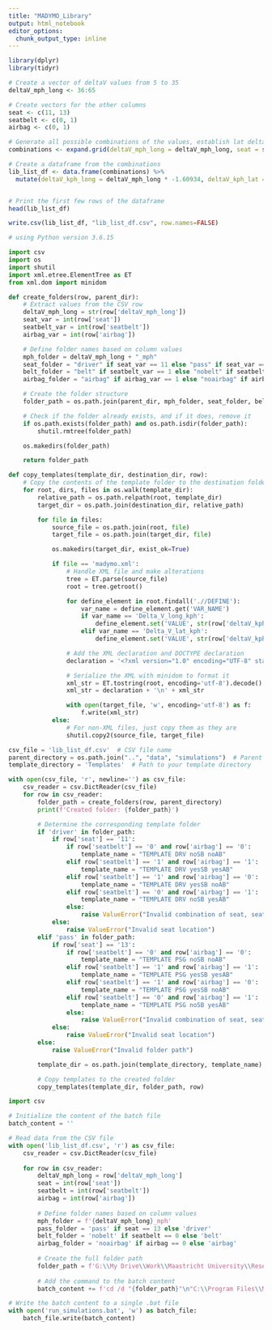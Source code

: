 ---
title: "MADYMO_Library"
output: html_notebook
editor_options: 
  chunk_output_type: inline
---

```{r setup}
library(dplyr)
library(tidyr)
```


```{r create csv from all required iterations}
# Create a vector of deltaV values from 5 to 35
deltaV_mph_long <- 36:65

# Create vectors for the other columns
seat <- c(11, 13)
seatbelt <- c(0, 1)
airbag <- c(0, 1)

# Generate all possible combinations of the values, establish lat deltaV as 0 for straight frontal crashes
combinations <- expand.grid(deltaV_mph_long = deltaV_mph_long, seat = seat, seatbelt = seatbelt, airbag = airbag, deltaV_mph_lat = 0)

# Create a dataframe from the combinations
lib_list_df <- data.frame(combinations) %>%
  mutate(deltaV_kph_long = deltaV_mph_long * -1.60934, deltaV_kph_lat = deltaV_mph_lat * 1.60934)


# Print the first few rows of the dataframe
head(lib_list_df)

write.csv(lib_list_df, "lib_list_df.csv", row.names=FALSE)


```

```{python copy and alter MADYMO simulations}
# using Python version 3.6.15

import csv
import os
import shutil
import xml.etree.ElementTree as ET
from xml.dom import minidom

def create_folders(row, parent_dir):
    # Extract values from the CSV row
    deltaV_mph_long = str(row['deltaV_mph_long'])
    seat_var = int(row['seat'])
    seatbelt_var = int(row['seatbelt'])
    airbag_var = int(row['airbag'])

    # Define folder names based on column values
    mph_folder = deltaV_mph_long + "_mph"
    seat_folder = "driver" if seat_var == 11 else "pass" if seat_var == 13 else "unknown"
    belt_folder = "belt" if seatbelt_var == 1 else "nobelt" if seatbelt_var == 0 else "unknown"
    airbag_folder = "airbag" if airbag_var == 1 else "noairbag" if airbag_var == 0 else "unknown"

    # Create the folder structure
    folder_path = os.path.join(parent_dir, mph_folder, seat_folder, belt_folder, airbag_folder)

    # Check if the folder already exists, and if it does, remove it
    if os.path.exists(folder_path) and os.path.isdir(folder_path):
        shutil.rmtree(folder_path)

    os.makedirs(folder_path)

    return folder_path

def copy_templates(template_dir, destination_dir, row):
    # Copy the contents of the template folder to the destination folder
    for root, dirs, files in os.walk(template_dir):
        relative_path = os.path.relpath(root, template_dir)
        target_dir = os.path.join(destination_dir, relative_path)

        for file in files:
            source_file = os.path.join(root, file)
            target_file = os.path.join(target_dir, file)

            os.makedirs(target_dir, exist_ok=True)

            if file == 'madymo.xml':
                # Handle XML file and make alterations
                tree = ET.parse(source_file)
                root = tree.getroot()

                for define_element in root.findall('.//DEFINE'):
                    var_name = define_element.get('VAR_NAME')
                    if var_name == 'Delta_V_long_kph':
                        define_element.set('VALUE', str(row['deltaV_kph_long']))
                    elif var_name == 'Delta_V_lat_kph':
                        define_element.set('VALUE', str(row['deltaV_kph_lat']))

                # Add the XML declaration and DOCTYPE declaration
                declaration = '<?xml version="1.0" encoding="UTF-8" standalone="no"?>\n<!DOCTYPE MADYMO SYSTEM "mtd_3d.dtd">'

                # Serialize the XML with minidom to format it
                xml_str = ET.tostring(root, encoding='utf-8').decode()
                xml_str = declaration + '\n' + xml_str

                with open(target_file, 'w', encoding='utf-8') as f:
                    f.write(xml_str)
            else:
                # For non-XML files, just copy them as they are
                shutil.copy2(source_file, target_file)

csv_file = 'lib_list_df.csv'  # CSV file name
parent_directory = os.path.join("..", "data", "simulations")  # Parent directory for the folder structure
template_directory = 'Templates'  # Path to your template directory

with open(csv_file, 'r', newline='') as csv_file:
    csv_reader = csv.DictReader(csv_file)
    for row in csv_reader:
        folder_path = create_folders(row, parent_directory)
        print(f'Created folder: {folder_path}')

        # Determine the corresponding template folder
        if 'driver' in folder_path:
            if row['seat'] == '11':
                if row['seatbelt'] == '0' and row['airbag'] == '0':
                    template_name = "TEMPLATE DRV noSB noAB"
                elif row['seatbelt'] == '1' and row['airbag'] == '1':
                    template_name = "TEMPLATE DRV yesSB yesAB"
                elif row['seatbelt'] == '1' and row['airbag'] == '0':
                    template_name = "TEMPLATE DRV yesSB noAB"
                elif row['seatbelt'] == '0' and row['airbag'] == '1':
                    template_name = "TEMPLATE DRV noSB yesAB"
                else:
                    raise ValueError("Invalid combination of seat, seatbelt, and airbag")
            else:
                raise ValueError("Invalid seat location")
        elif 'pass' in folder_path:
            if row['seat'] == '13':
                if row['seatbelt'] == '0' and row['airbag'] == '0':
                    template_name = "TEMPLATE PSG noSB noAB"
                elif row['seatbelt'] == '1' and row['airbag'] == '1':
                    template_name = "TEMPLATE PSG yesSB yesAB"
                elif row['seatbelt'] == '1' and row['airbag'] == '0':
                    template_name = "TEMPLATE PSG yesSB noAB"
                elif row['seatbelt'] == '0' and row['airbag'] == '1':
                    template_name = "TEMPLATE PSG noSB yesAB"
                else:
                    raise ValueError("Invalid combination of seat, seatbelt, and airbag")
            else:
                raise ValueError("Invalid seat location")
        else:
            raise ValueError("Invalid folder path")

        template_dir = os.path.join(template_directory, template_name)

        # Copy templates to the created folder
        copy_templates(template_dir, folder_path, row)
```
```{python create batch madymo bash exe}
import csv

# Initialize the content of the batch file
batch_content = ''

# Read data from the CSV file
with open('lib_list_df.csv', 'r') as csv_file:
    csv_reader = csv.DictReader(csv_file)
    
    for row in csv_reader:
        deltaV_mph_long = row['deltaV_mph_long']
        seat = int(row['seat'])
        seatbelt = int(row['seatbelt'])
        airbag = int(row['airbag'])
        
        # Define folder names based on column values
        mph_folder = f'{deltaV_mph_long}_mph'
        pass_folder = 'pass' if seat == 13 else 'driver'
        belt_folder = 'nobelt' if seatbelt == 0 else 'belt'
        airbag_folder = 'noairbag' if airbag == 0 else 'airbag'
        
        # Create the full folder path
        folder_path = f'G:\\My Drive\\Work\\Maastricht University\\Research\\Paper 1\\Data Collection\\R\\MADYMO_Library\\simulations\\{mph_folder}\\{pass_folder}\\{belt_folder}\\{airbag_folder}\\madymo'
        
        # Add the command to the batch content
        batch_content += f'cd /d "{folder_path}"\n"C:\\Program Files\\Madymo\\madymo_2212\\em64t-win\\bin\\madymo2212.exe" "madymo.xml"\n'

# Write the batch content to a single .bat file
with open('run_simulations.bat', 'w') as batch_file:
    batch_file.write(batch_content)
```


